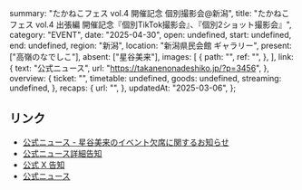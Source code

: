   summary: "たかねこフェス vol.4 開催記念 個別撮影会@新潟",
  title: "たかねこフェス vol.4 出張編 開催記念『個別TikTok撮影会』、『個別2ショット撮影会』",
  category: "EVENT",
  date: "2025-04-30",
  open: undefined,
  start: undefined,
  end: undefined,
  region: "新潟",
  location: "新潟県民会館 ギャラリー",
  present: ["高嶺のなでしこ"],
  absent: ["星谷美来"],
  images: [
    {
      path: "",
      ref: "",
    },
  ],
  link: {
    text: "公式ニュース",
    url: "https://takanenonadeshiko.jp/?p=3456",
  },
  overview: {
    ticket: "",
    timetable: undefined,
    goods: undefined,
    streaming: undefined,
  },
  recaps: {
    url: "",
  },
  updatedAt: "2025-03-06",
};

## リンク

- [公式ニュース - 星谷美来のイベント欠席に関するお知らせ](https://takanenonadeshiko.jp/?p=3645)
- [公式ニュース詳細告知](https://takanenonadeshiko.jp/?p=3583)
- [公式 X 告知](https://x.com/takanenofficial/status/1896836771402702866)
- [公式ニュース](https://takanenonadeshiko.jp/?p=3456)
